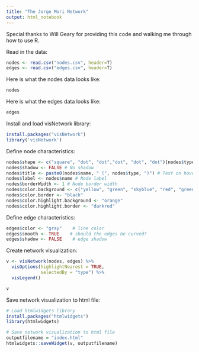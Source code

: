---
title: "The Jorge Mori Network"
output: html_notebook
---

Special thanks to Will Geary for providing this code and walking me through how to use R. 

Read in the data:

```{r}
nodes <- read.csv("nodes.csv", header=T)
edges <- read.csv("edges.csv", header=T)
```

Here is what the nodes data looks like:

```{r}
nodes
```

Here is what the edges data looks like:

```{r}
edges
```

Install and load visNetwork library:

```{r}
install.packages("visNetwork")
library('visNetwork') 
```


Define node characteristics:

```{r}
nodes$shape <- c("square", "dot", "dot","dot", "dot", "dot")[nodes$type_id]  
nodes$shadow <- FALSE # No shadow
nodes$title <- paste0(nodes$name, " (", nodes$type, ")") # Text on hover
nodes$label <- nodes$name # Node label
nodes$borderWidth <- 1 # Node border width
nodes$color.background <- c("yellow", "green", "skyblue", "red", "green", "slategrey")[nodes$type_id]
nodes$color.border <- "black"
nodes$color.highlight.background <- "orange"
nodes$color.highlight.border <- "darkred"
```

Define edge characteristics:

```{r}
edges$color <- "gray"    # line color  
edges$smooth <- TRUE    # should the edges be curved?
edges$shadow <- FALSE    # edge shadow
```


Create network visualization:

```{r}
v <- visNetwork(nodes, edges) %>%
  visOptions(highlightNearest = TRUE, 
             selectedBy = "type") %>%
  visLegend()

v
```

Save network visualization to html file:

```{r}
# Load htmlwidgets library
install.packages("htmlwidgets")
library(htmlwidgets)

# Save network visualization to html file
outputfilename = "index.html"
htmlwidgets::saveWidget(v, outputfilename)
```





